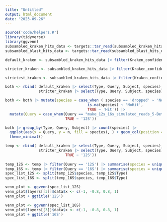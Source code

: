 ---
title: "Untitled"
output: html_document
date: "2023-09-26"
---
```{r}
source('code/helpers.R')
library(tidyverse)
library(ggvenn)
subsambled_kraken_hits_data <- targets::tar_read(subsambled_kraken_hits_data)
subsambled_blast_hits_data <- targets::tar_read(subsambled_blast_hits_data)
```


```{r}
default_kraken <- subsambled_kraken_hits_data |> filter(Kraken_confidence == 0.0) |> mutate(Type = 'Kraken_0.0')
```

```{r}
stricter_kraken <- subsambled_kraken_hits_data |> filter(Kraken_confidence == 0.1) |> mutate(Type='Kraken_0.1')
```

```{r}
strictest_kraken <- subsambled_kraken_hits_data |> filter(Kraken_confidence == 0.2) |> mutate(Type='Kraken_0.2')
```

```{r}
both <- rbind( default_kraken |> select(Type, Query, Subject, species), subsambled_blast_hits_data |> select(Type, Query, Subject, species),
               stricter_kraken |> select(Type, Query, Subject, species), strictest_kraken |> select(Type, Query, Subject, species))
```

```{r}
both <- both |> mutate(species = case_when ( species == 'dropped' ~ 'NoHit', 
                                     is.na(species) ~ 'NoHit',
                                     TRUE ~ 'Hit')) |> 
  mutate(Query = case_when(Query == "make_12s_16s_simulated_reads_5-BetterDatabaseARTSimulation_runEDNAFLOW_16S_Lulu_RESULTS_dada2_asv.fa" ~ '16S',
                           TRUE ~ '12S'))
```


```{r}
both |> group_by(Type, Query, Subject) |> count(species) |> 
  ggplot(aes(x = Query, y = n, fill = species), ) + geom_col(position = 'dodge') + facet_wrap(~Type, nrow = 1) + 
  theme_minimal()
```


```{r}
temp <- rbind( default_kraken |> select(Type, Query, Subject, species), subsambled_blast_hits_data |> select(Type, Query, Subject, species),
               stricter_kraken |> select(Type, Query, Subject, species), strictest_kraken |> select(Type, Query, Subject, species)) |> group_by(Type) |>  mutate(Query = case_when(Query == "make_12s_16s_simulated_reads_5-BetterDatabaseARTSimulation_runEDNAFLOW_16S_Lulu_RESULTS_dada2_asv.fa" ~ '16S',
                           TRUE ~ '12S'))
  
temp_12S <- temp |> filter(Query == '12S') |> summarise(species = unique(species))
temp_16S <- temp |> filter(Query == '16S') |> summarise(species = unique(species))
spec_list_12S <- split(temp_12S$species, temp_12S$Type)  
spec_list_16S <- split(temp_16S$species, temp_16S$Type)  

```

```{r}
venn_plot <- ggvenn(spec_list_12S)
venn_plot$layers[[3]]$data$x <- c(-1, -0.8, 0.8, 1)
venn_plot + ggtitle('12S')
```
```{r}
venn_plot <- ggvenn(spec_list_16S)
venn_plot$layers[[3]]$data$x <- c(-1, -0.8, 0.8, 1)
venn_plot + ggtitle('16S')
```

